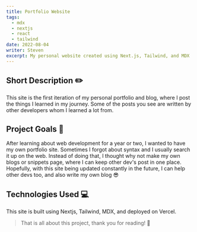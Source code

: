 ```yaml
---
title: Portfolio Website
tags:
  - mdx
  - nextjs
  - react
  - tailwind
date: 2022-08-04
writer: Steven
excerpt: My personal website created using Next.js, Tailwind, and MDX
---
```


<CloudinaryImage publicId="uploads/large-og_jid6j3" width={2000} height={1126} alt="portfolio" />

## Short Description ✏️

This site is the first iteration of my personal portfolio and blog, where I post the things I learned in my journey.
Some of the posts you see are written by other developers whom I learned a lot from.

## Project Goals 🎯

After learning about web development for a year or two, I wanted to have my own portfolio site. Sometimes I forgot about
syntax and I usually search it up on the web. Instead of doing that, I thought why not make my own blogs or snippets
page, where I can keep other dev's post in one place. Hopefully, with this site being updated constantly in the future,
I can help other devs too, and also write my own blog 😎

## Technologies Used 💻

This site is built using Nextjs, Tailwind, MDX, and deployed on Vercel.

> That is all about this project, thank you for reading! 👋
